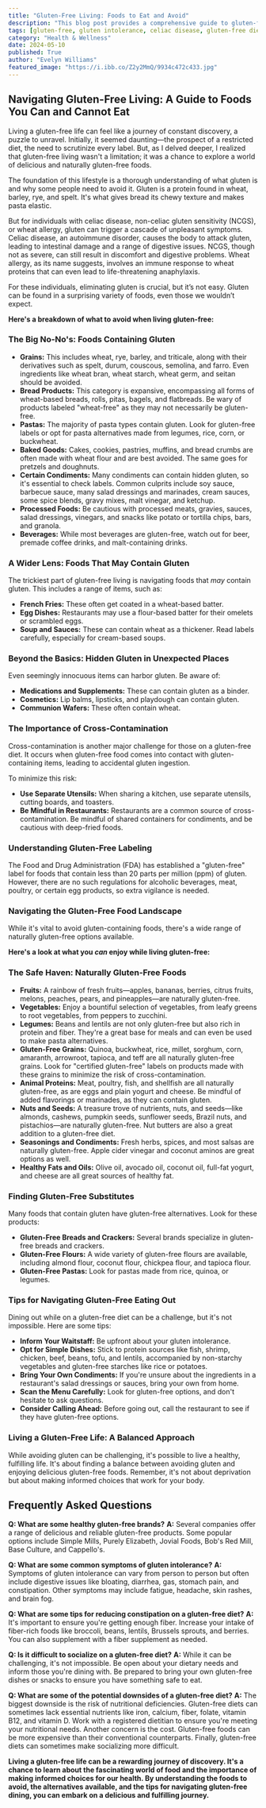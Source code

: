 ```yaml
---
title: "Gluten-Free Living: Foods to Eat and Avoid"
description: "This blog post provides a comprehensive guide to gluten-free living, covering what gluten is, why it's avoided, foods to eat and avoid, hidden gluten sources, cross-contamination risks, tips for dining out, and frequently asked questions. Learn how to navigate a gluten-free lifestyle with ease."
tags: [gluten-free, gluten intolerance, celiac disease, gluten-free diet, food guide, healthy eating, nutrition, food allergies, cross-contamination, dining out, gluten-free recipes, gluten-free products]
category: "Health & Wellness"
date: 2024-05-10
published: True
author: "Evelyn Williams"
featured_image: "https://i.ibb.co/Z2y2MmQ/9934c472c433.jpg"
---
```


## Navigating Gluten-Free Living: A Guide to Foods You Can and Cannot Eat

Living a gluten-free life can feel like a journey of constant discovery, a puzzle to unravel.  Initially, it seemed daunting—the prospect of a restricted diet, the need to scrutinize every label.  But, as I delved deeper, I realized that gluten-free living wasn't a limitation; it was a chance to explore a world of delicious and naturally gluten-free foods.

The foundation of this lifestyle is a thorough understanding of what gluten is and why some people need to avoid it. Gluten is a protein found in wheat, barley, rye, and spelt.  It's what gives bread its chewy texture and makes pasta elastic.  

But for individuals with celiac disease, non-celiac gluten sensitivity (NCGS), or wheat allergy, gluten can trigger a cascade of unpleasant symptoms.  Celiac disease, an autoimmune disorder, causes the body to attack gluten, leading to intestinal damage and a range of digestive issues.  NCGS, though not as severe, can still result in discomfort and digestive problems.  Wheat allergy, as its name suggests, involves an immune response to wheat proteins that can even lead to life-threatening anaphylaxis.

For these individuals, eliminating gluten is crucial, but it’s not easy.  Gluten can be found in a surprising variety of foods, even those we wouldn’t expect. 

**Here's a breakdown of what to avoid when living gluten-free:**

### The Big No-No's:  Foods Containing Gluten

* **Grains:**  This includes wheat, rye, barley, and triticale, along with their derivatives such as spelt, durum, couscous, semolina, and farro.  Even ingredients like wheat bran, wheat starch, wheat germ, and seitan should be avoided.
* **Bread Products:**  This category is expansive, encompassing all forms of wheat-based breads, rolls, pitas, bagels, and flatbreads.  Be wary of products labeled "wheat-free" as they may not necessarily be gluten-free.  
* **Pastas:**  The majority of pasta types contain gluten.  Look for gluten-free labels or opt for pasta alternatives made from legumes, rice, corn, or buckwheat.
* **Baked Goods:**  Cakes, cookies, pastries, muffins, and bread crumbs are often made with wheat flour and are best avoided.  The same goes for pretzels and doughnuts.
* **Certain Condiments:**  Many condiments can contain hidden gluten, so it's essential to check labels.  Common culprits include soy sauce, barbecue sauce, many salad dressings and marinades, cream sauces, some spice blends, gravy mixes, malt vinegar, and ketchup.
* **Processed Foods:**  Be cautious with processed meats, gravies, sauces, salad dressings, vinegars, and snacks like potato or tortilla chips, bars, and granola.
* **Beverages:**  While most beverages are gluten-free, watch out for beer, premade coffee drinks, and malt-containing drinks.

###  A Wider Lens:  Foods That May Contain Gluten

The trickiest part of gluten-free living is navigating foods that *may* contain gluten.  This includes a range of items, such as:

* **French Fries:**  These often get coated in a wheat-based batter.
* **Egg Dishes:**  Restaurants may use a flour-based batter for their omelets or scrambled eggs.
* **Soup and Sauces:**  These can contain wheat as a thickener.  Read labels carefully, especially for cream-based soups.

###  Beyond the Basics:  Hidden Gluten in Unexpected Places

Even seemingly innocuous items can harbor gluten.  Be aware of:

* **Medications and Supplements:**  These can contain gluten as a binder.
* **Cosmetics:**  Lip balms, lipsticks, and playdough can contain gluten.
* **Communion Wafers:**  These often contain wheat.

###  The Importance of Cross-Contamination

Cross-contamination is another major challenge for those on a gluten-free diet.  It occurs when gluten-free food comes into contact with gluten-containing items, leading to accidental gluten ingestion.  

To minimize this risk:

* **Use Separate Utensils:**  When sharing a kitchen, use separate utensils, cutting boards, and toasters.
* **Be Mindful in Restaurants:**  Restaurants are a common source of cross-contamination. Be mindful of shared containers for condiments, and be cautious with deep-fried foods.

###  Understanding Gluten-Free Labeling

The Food and Drug Administration (FDA) has established a "gluten-free" label for foods that contain less than 20 parts per million (ppm) of gluten.  However, there are no such regulations for alcoholic beverages, meat, poultry, or certain egg products, so extra vigilance is needed.

###  Navigating the Gluten-Free Food Landscape

While it's vital to avoid gluten-containing foods, there's a wide range of naturally gluten-free options available.  

**Here's a look at what you *can* enjoy while living gluten-free:**

###  The Safe Haven:  Naturally Gluten-Free Foods

* **Fruits:**  A rainbow of fresh fruits—apples, bananas, berries, citrus fruits, melons, peaches, pears, and pineapples—are naturally gluten-free. 
* **Vegetables:**  Enjoy a bountiful selection of vegetables, from leafy greens to root vegetables, from peppers to zucchini.
* **Legumes:**  Beans and lentils are not only gluten-free but also rich in protein and fiber.  They're a great base for meals and can even be used to make pasta alternatives. 
* **Gluten-Free Grains:**  Quinoa, buckwheat, rice, millet, sorghum, corn, amaranth, arrowroot, tapioca, and teff are all naturally gluten-free grains.  Look for "certified gluten-free" labels on products made with these grains to minimize the risk of cross-contamination. 
* **Animal Proteins:**  Meat, poultry, fish, and shellfish are all naturally gluten-free, as are eggs and plain yogurt and cheese.  Be mindful of added flavorings or marinades, as they can contain gluten.
* **Nuts and Seeds:**  A treasure trove of nutrients, nuts, and seeds—like almonds, cashews, pumpkin seeds, sunflower seeds, Brazil nuts, and pistachios—are naturally gluten-free.  Nut butters are also a great addition to a gluten-free diet.
* **Seasonings and Condiments:**  Fresh herbs, spices, and most salsas are naturally gluten-free.  Apple cider vinegar and coconut aminos are great options as well.
* **Healthy Fats and Oils:**  Olive oil, avocado oil, coconut oil, full-fat yogurt, and cheese are all great sources of healthy fat.

###  Finding Gluten-Free Substitutes

Many foods that contain gluten have gluten-free alternatives.  Look for these products:

* **Gluten-Free Breads and Crackers:**  Several brands specialize in gluten-free breads and crackers.
* **Gluten-Free Flours:**  A wide variety of gluten-free flours are available, including almond flour, coconut flour, chickpea flour, and tapioca flour.
* **Gluten-Free Pastas:**  Look for pastas made from rice, quinoa, or legumes.

###  Tips for Navigating Gluten-Free Eating Out

Dining out while on a gluten-free diet can be a challenge, but it's not impossible.  Here are some tips:

* **Inform Your Waitstaff:**  Be upfront about your gluten intolerance.  
* **Opt for Simple Dishes:**  Stick to protein sources like fish, shrimp, chicken, beef, beans, tofu, and lentils, accompanied by non-starchy vegetables and gluten-free starches like rice or potatoes.
* **Bring Your Own Condiments:**  If you're unsure about the ingredients in a restaurant's salad dressings or sauces, bring your own from home.
* **Scan the Menu Carefully:**  Look for gluten-free options, and don't hesitate to ask questions.
* **Consider Calling Ahead:**  Before going out, call the restaurant to see if they have gluten-free options.

###  Living a Gluten-Free Life:  A Balanced Approach

While avoiding gluten can be challenging, it's possible to live a healthy, fulfilling life.  It's about finding a balance between avoiding gluten and enjoying delicious gluten-free foods.  Remember, it's not about deprivation but about making informed choices that work for your body.

## Frequently Asked Questions

**Q: What are some healthy gluten-free brands?**
**A:** Several companies offer a range of delicious and reliable gluten-free products. Some popular options include Simple Mills, Purely Elizabeth, Jovial Foods, Bob's Red Mill, Base Culture, and Cappello's.

**Q: What are some common symptoms of gluten intolerance?**
**A:**  Symptoms of gluten intolerance can vary from person to person but often include digestive issues like bloating, diarrhea, gas, stomach pain, and constipation.  Other symptoms may include fatigue, headache, skin rashes, and brain fog.

**Q: What are some tips for reducing constipation on a gluten-free diet?**
**A:**  It's important to ensure you're getting enough fiber.  Increase your intake of fiber-rich foods like broccoli, beans, lentils, Brussels sprouts, and berries.  You can also supplement with a fiber supplement as needed.

**Q: Is it difficult to socialize on a gluten-free diet?**
**A:**  While it can be challenging, it's not impossible.  Be open about your dietary needs and inform those you're dining with.  Be prepared to bring your own gluten-free dishes or snacks to ensure you have something safe to eat.

**Q: What are some of the potential downsides of a gluten-free diet?**
**A:**  The biggest downside is the risk of nutritional deficiencies.  Gluten-free diets can sometimes lack essential nutrients like iron, calcium, fiber, folate, vitamin B12, and vitamin D.  Work with a registered dietitian to ensure you're meeting your nutritional needs.  Another concern is the cost.  Gluten-free foods can be more expensive than their conventional counterparts.  Finally, gluten-free diets can sometimes make socializing more difficult.

**Living a gluten-free life can be a rewarding journey of discovery. It's a chance to learn about the fascinating world of food and the importance of making informed choices for our health. By understanding the foods to avoid, the alternatives available, and the tips for navigating gluten-free dining, you can embark on a delicious and fulfilling journey.** 